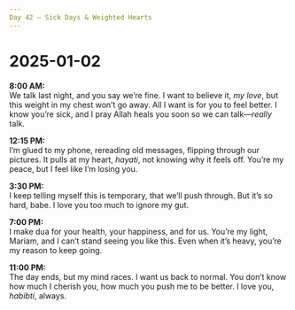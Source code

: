 ```yaml
---
Day 42 – Sick Days & Weighted Hearts
---
```


# 2025-01-02

**8:00 AM:**  
We talk last night, and you say we’re fine. I want to believe it, *my love*, but this weight in my chest won’t go away. All I want is for you to feel better. I know you’re sick, and I pray Allah heals you soon so we can talk—*really* talk.

**12:15 PM:**  
I’m glued to my phone, rereading old messages, flipping through our pictures. It pulls at my heart, *hayati*, not knowing why it feels off. You’re my peace, but I feel like I’m losing you.

**3:30 PM:**  
I keep telling myself this is temporary, that we’ll push through. But it’s so hard, babe. I love you too much to ignore my gut.

**7:00 PM:**  
I make dua for your health, your happiness, and for us. You’re my light, Mariam, and I can’t stand seeing you like this. Even when it’s heavy, you’re my reason to keep going.

**11:00 PM:**  
The day ends, but my mind races. I want us back to normal. You don’t know how much I cherish you, how much you push me to be better. I love you, *habibti*, always.
